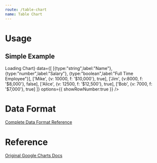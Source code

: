 ```yaml
---
route: /table-chart
name: Table Chart
---
```




# Usage

## Simple Example 

<Playground>
  <Chart 
    width={"500px"}
    height={"300px"}
    chartType="Table"
    loader={<div>Loading Chart</div>}
    data={[
      [{type:"string",label:"Name"}, {type:"number",label:"Salary"}, {type:"boolean",label:"Full Time Employee"}],
      ['Mike',  {v: 10000, f: '$10,000'}, true],
      ['Jim',   {v:8000,   f: '$8,000'},  false],
      ['Alice', {v: 12500, f: '$12,500'}, true],
      ['Bob',   {v: 7000,  f: '$7,000'},  true]
    ]}
    options={{
      showRowNumber:true
    }}
  />
</Playground>



# Data Format

[Complete Data Format Reference](https://developers.google.com/chart/interactive/docs/gallery/table#data-format)

# Reference 

[Original Google Charts Docs](https://developers.google.com/chart/interactive/docs/gallery/table)
